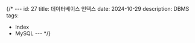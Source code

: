 {/* ---
id: 27
title: 데이터베이스 인덱스
date: 2024-10-29
description: DBMS 
tags:
  - Index
  - MySQL
--- */}








